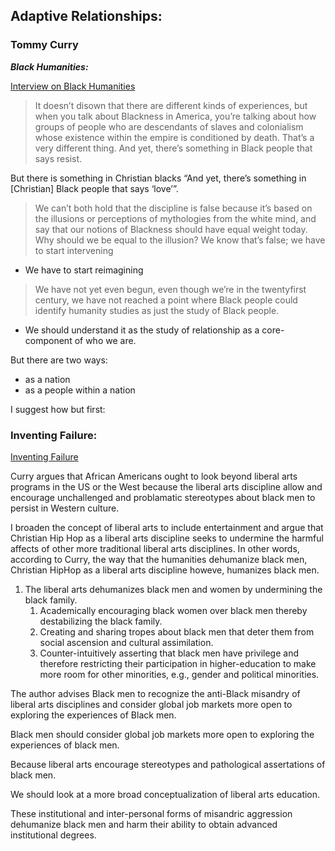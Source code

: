 ## Adaptive Relationships:

### Tommy Curry

***Black Humanities:***

[Interview on Black Humanities](file:///C:/Users/redap/mega-folder/zotero_storage/Humanizing_Blackness_An_Interview_With_T.pdf)

> It doesn’t disown that there are different kinds of
experiences, but when you talk about Blackness in America, you’re talking about how
groups of people who are descendants of slaves and colonialism whose existence within the empire is conditioned by death. That’s a very different thing. And yet, there’s something
in Black people that says resist.

But there is something in Christian blacks "And yet, there's something in [Christian] Black people that says 'love'".

> We can’t both hold that the discipline is false
because it’s based on the illusions or perceptions of mythologies from the white mind, and
say that our notions of Blackness should have equal weight today. Why should we be equal
to the illusion? We know that’s false; we have to start intervening

* We have to start reimagining

> We have not yet even begun, even though we’re in the twentyfirst century, we have not reached a point where Black people could identify humanity
studies as just the study of Black people.

* We should understand it as the study of relationship as a core-component of who we are.

But there are two ways:

* as a nation
* as a people within a nation

I suggest how but first:

### Inventing Failure:

[Inventing Failure](https://www.academia.edu/51002655/Inventing_Failure_Being_Black_and_Male_in_Liberal_Arts_Graduate_Programs_Such_as_Philosophy)

Curry argues that African Americans ought to look beyond liberal arts programs in the US or the West because the liberal arts discipline allow and encourage unchallenged and problamatic stereotypes about black men to persist in Western culture.

I broaden the concept of liberal arts to include entertainment and argue that Christian Hip Hop as a liberal arts discipline seeks to undermine the harmful affects of other more traditional liberal arts disciplines. In other words, according to Curry, the way that the humanities dehumanize black men, Christian HipHop as a liberal arts discipline howeve, humanizes black men.

1. The liberal arts dehumanizes black men and women by undermining the black family.
   1. Academically encouraging black women over black men thereby destabilizing the black family.
   2. Creating and sharing tropes about black men that deter them from social ascension and cultural assimilation.
   3. Counter-intuitively asserting that black men have privilege and therefore restricting their participation in higher-education to make more room for other minorities, e.g., gender and political minorities.

The author advises Black men to recognize the anti-Black misandry of liberal arts disciplines and consider global job markets more open to exploring the experiences of Black men.

Black men should consider global job markets more open to exploring the experiences of black men.

Because liberal arts encourage stereotypes and pathological assertations of black men.

We should look at a more broad conceptualization of liberal arts education.

These institutional and inter-personal forms of misandric aggression dehumanize black men and harm their ability to obtain advanced institutional degrees.
